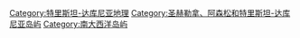
[[Category:特里斯坦-达库尼亚地理|Category:特里斯坦-达库尼亚地理]]
[[Category:圣赫勒拿、阿森松和特里斯坦-达库尼亚岛屿|Category:圣赫勒拿、阿森松和特里斯坦-达库尼亚岛屿]]
[[Category:南大西洋岛屿|Category:南大西洋岛屿]]